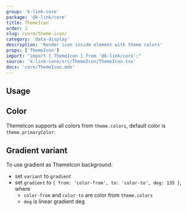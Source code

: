 ```yaml
---
group: 'k-link-core'
package: '@k-link/core'
title: ThemeIcon
order: 1
slug: /core/theme-icon/
category: 'data-display'
description: 'Render icon inside element with theme colors'
props: ['ThemeIcon']
import: "import { ThemeIcon } from '@k-link/core';"
source: 'k-link-core/src/ThemeIcon/ThemeIcon.tsx'
docs: 'core/ThemeIcon.mdx'
---
```



## Usage

<Demo data={ThemeIconDemos.configurator} />

## Color

ThemeIcon supports all colors from `theme.colors`,
default color is `theme.primaryColor`:

<Demo data={ThemeIconDemos.colors} />

## Gradient variant

To use gradient as ThemeIcon background:

- set `variant` to `gradient`
- set `gradient` to `{ from: 'color-from', to: 'color-to', deg: 135 }`, where
  - `color-from` and `color-to` are color from `theme.colors`
  - `deg` is linear gradient deg

<Demo data={ThemeIconDemos.gradient} />
